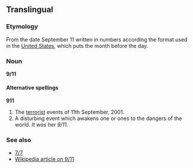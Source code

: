==Translingual==
===Etymology===
From the date September 11 written in numbers according the format used in the [[United States]], which puts the month before the day.

===Noun===
'''9/11'''

====Alternative spellings====
'''911'''

#The [[terrorist]] events of 11th September, 2001.
#A disturbing event which awakens one or ones to the dangers of the world. ''It was her 9/11.''

===See also===
*[[7/7]]
*[[w:September 11, 2001 attacks|Wikipedia article on 9/11]]